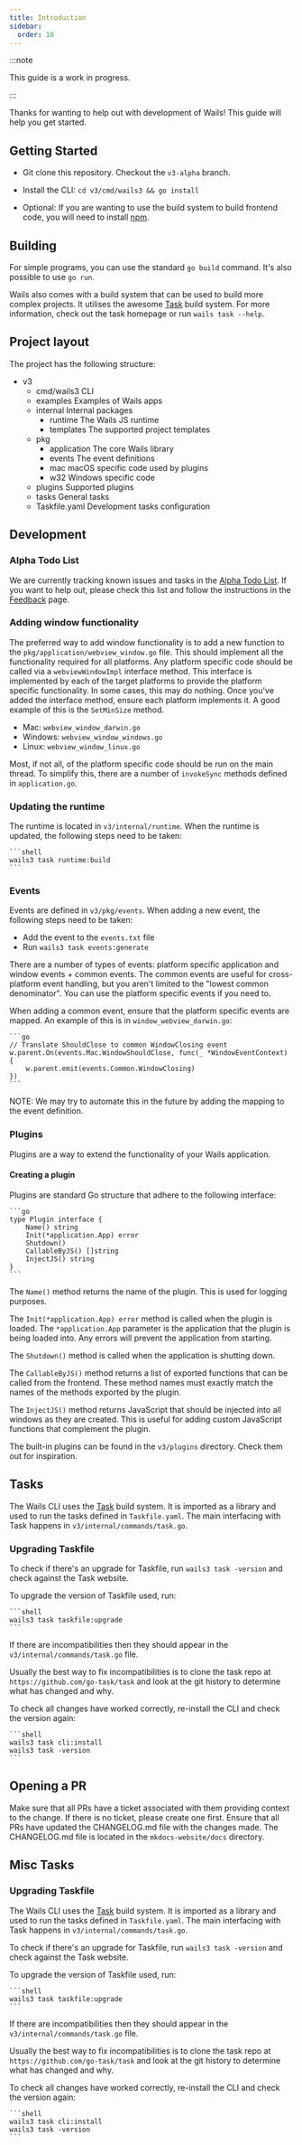 ```yaml
---
title: Introduction
sidebar:
  order: 10
---
```



:::note

This guide is a work in progress.

:::

Thanks for wanting to help out with development of Wails! This guide will help
you get started.

## Getting Started

- Git clone this repository. Checkout the `v3-alpha` branch.
- Install the CLI: `cd v3/cmd/wails3 && go install`

- Optional: If you are wanting to use the build system to build frontend code,
  you will need to install [npm](https://nodejs.org/en/download).

## Building

For simple programs, you can use the standard `go build` command. It's also
possible to use `go run`.

Wails also comes with a build system that can be used to build more complex
projects. It utilises the awesome [Task](https://taskfile.dev) build system. For
more information, check out the task homepage or run `wails task --help`.

## Project layout

The project has the following structure:

<FileTree>

- v3
  - cmd/wails3 CLI
  - examples Examples of Wails apps
  - internal Internal packages
    - runtime The Wails JS runtime
    - templates The supported project templates
  - pkg
    - application The core Wails library
    - events The event definitions
    - mac macOS specific code used by plugins
    - w32 Windows specific code
  - plugins Supported plugins
  - tasks General tasks
  - Taskfile.yaml Development tasks configuration

</FileTree>

## Development

### Alpha Todo List

We are currently tracking known issues and tasks in the
[Alpha Todo List](https://github.com/orgs/wailsapp/projects/6). If you want to
help out, please check this list and follow the instructions in the
[Feedback](/getting-started/feedback) page.

### Adding window functionality

The preferred way to add window functionality is to add a new function to the
`pkg/application/webview_window.go` file. This should implement all the
functionality required for all platforms. Any platform specific code should be
called via a `webviewWindowImpl` interface method. This interface is implemented
by each of the target platforms to provide the platform specific functionality.
In some cases, this may do nothing. Once you've added the interface method,
ensure each platform implements it. A good example of this is the `SetMinSize`
method.

- Mac: `webview_window_darwin.go`
- Windows: `webview_window_windows.go`
- Linux: `webview_window_linux.go`

Most, if not all, of the platform specific code should be run on the main
thread. To simplify this, there are a number of `invokeSync` methods defined in
`application.go`.

### Updating the runtime

The runtime is located in `v3/internal/runtime`. When the runtime is updated,
the following steps need to be taken:

    ```shell
    wails3 task runtime:build
    ```

### Events

Events are defined in `v3/pkg/events`. When adding a new event, the following
steps need to be taken:

- Add the event to the `events.txt` file
- Run `wails3 task events:generate`

There are a number of types of events: platform specific application and window
events + common events. The common events are useful for cross-platform event
handling, but you aren't limited to the "lowest common denominator". You can use
the platform specific events if you need to.

When adding a common event, ensure that the platform specific events are mapped.
An example of this is in `window_webview_darwin.go`:

    ```go
    // Translate ShouldClose to common WindowClosing event
    w.parent.On(events.Mac.WindowShouldClose, func(_ *WindowEventContext) {
        w.parent.emit(events.Common.WindowClosing)
    })
    ```

NOTE: We may try to automate this in the future by adding the mapping to the
event definition.

### Plugins

Plugins are a way to extend the functionality of your Wails application.

#### Creating a plugin

Plugins are standard Go structure that adhere to the following interface:

    ```go
    type Plugin interface {
        Name() string
        Init(*application.App) error
        Shutdown()
        CallableByJS() []string
        InjectJS() string
    }
    ```

The `Name()` method returns the name of the plugin. This is used for logging
purposes.

The `Init(*application.App) error` method is called when the plugin is loaded.
The `*application.App` parameter is the application that the plugin is being
loaded into. Any errors will prevent the application from starting.

The `Shutdown()` method is called when the application is shutting down.

The `CallableByJS()` method returns a list of exported functions that can be
called from the frontend. These method names must exactly match the names of the
methods exported by the plugin.

The `InjectJS()` method returns JavaScript that should be injected into all
windows as they are created. This is useful for adding custom JavaScript
functions that complement the plugin.

The built-in plugins can be found in the `v3/plugins` directory. Check them out
for inspiration.

## Tasks

The Wails CLI uses the [Task](https://taskfile.dev) build system. It is imported
as a library and used to run the tasks defined in `Taskfile.yaml`. The main
interfacing with Task happens in `v3/internal/commands/task.go`.

### Upgrading Taskfile

To check if there's an upgrade for Taskfile, run `wails3 task -version` and
check against the Task website.

To upgrade the version of Taskfile used, run:

    ```shell
    wails3 task taskfile:upgrade
    ```

If there are incompatibilities then they should appear in the
`v3/internal/commands/task.go` file.

Usually the best way to fix incompatibilities is to clone the task repo at
`https://github.com/go-task/task` and look at the git history to determine what
has changed and why.

To check all changes have worked correctly, re-install the CLI and check the
version again:

    ```shell
    wails3 task cli:install
    wails3 task -version
    ```

## Opening a PR

Make sure that all PRs have a ticket associated with them providing context to
the change. If there is no ticket, please create one first. Ensure that all PRs
have updated the CHANGELOG.md file with the changes made. The CHANGELOG.md file
is located in the `mkdocs-website/docs` directory.

## Misc Tasks

### Upgrading Taskfile

The Wails CLI uses the [Task](https://taskfile.dev) build system. It is imported
as a library and used to run the tasks defined in `Taskfile.yaml`. The main
interfacing with Task happens in `v3/internal/commands/task.go`.

To check if there's an upgrade for Taskfile, run `wails3 task -version` and
check against the Task website.

To upgrade the version of Taskfile used, run:

    ```shell
    wails3 task taskfile:upgrade
    ```

If there are incompatibilities then they should appear in the
`v3/internal/commands/task.go` file.

Usually the best way to fix incompatibilities is to clone the task repo at
`https://github.com/go-task/task` and look at the git history to determine what
has changed and why.

To check all changes have worked correctly, re-install the CLI and check the
version again:

    ```shell
    wails3 task cli:install
    wails3 task -version
    ```
